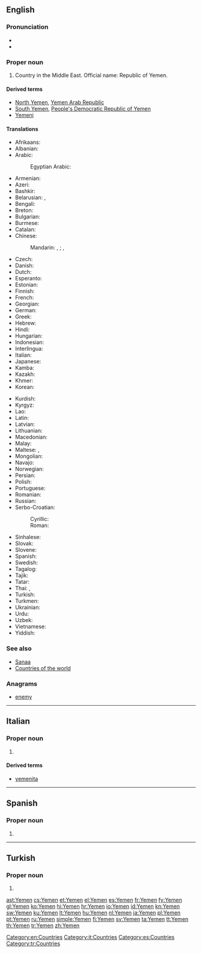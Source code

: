==English==
{{wikipedia}}

===Pronunciation===
* {{audio|En-us-Yemen.ogg|Audio (US)}}
* {{rhymes|ɛmən}}

===Proper noun===
{{en-proper noun}}

# Country in the Middle East. Official name: Republic of Yemen.

====Derived terms====
* [[North Yemen]], [[Yemen Arab Republic]]
* [[South Yemen]], [[People's Democratic Republic of Yemen]]
* [[Yemeni]]

====Translations====
{{trans-top|Republic of Yemen}}
* Afrikaans: {{t|af|Jemen}}
* Albanian: {{t|sq|Jemeni}}
* Arabic: {{t-|ar|اليمن|m|f|tr=al-yáman}}
*: Egyptian Arabic: {{tø|arz|اليمن|f|tr=el yaman|sc=Arab}}
* Armenian: {{t-|hy|Եմեն|tr=Emen}}
* Azeri: {{t|az|Yəmən}}
* Bashkir: {{tø|ba|Йәмән|tr=Yəmən|sc=Cyrl}}
* Belarusian: {{t|be|Емен|m|tr=Jémen|sc=Cyrl}}, {{t|be|Емэн|m|tr=Jémen|sc=Cyrl}}
* Bengali: {{t|bn|ইয়েমেন|tr=iẏemen|sc=Beng}}
* Breton: {{t|br|Yemen}}
* Bulgarian: {{t-|bg|Йемен|m|tr=Jémen}}
* Burmese: {{t|my|ယီမင္|tr=yimĩ|sc=Mymr}}
* Catalan: {{t|ca|Iemen|m}}
* Chinese:
*: Mandarin: {{t-|cmn|也門|sc=Hani}}, {{t-|cmn|也门|tr=Yěmén|sc=Hani}}; {{qualifier|Taiwan}} {{t|cmn|葉門|sc=Hani}}, {{t|cmn|叶门|tr=Yèmén|sc=Hani}}
* Czech: {{t-|cs|Jemen|m}}
* Danish: {{t-|da|Yemen}}
* Dutch: {{t+|nl|Jemen}}
* Esperanto: {{t|eo|Jemeno}}
* Estonian: {{t|et|Jeemen}}
* Finnish: {{t+|fi|Jemen}}
* French: {{t+|fr|Yémen|m}}
* Georgian: {{t|ka|იემენი|tr=iemeni|sc=Geor}}
* German: {{t+|de|Jemen|n}}
* Greek: {{t+|el|Υεμένη|f|tr=Yeméni}}
* Hebrew: {{t|he|תימן|f|tr=teman}}
* Hindi: {{t|hi|यमन|tr=yaman|xs=Hindi}}
* Hungarian: {{t+|hu|Jemen}}
* Indonesian: {{t-|id|Yaman|xs=Indonesian}}
* Interlingua: {{t|ia|Yemen}}
* Italian: {{t-|it|Yemen|m}}
* Japanese: {{t-|ja|イエメン|tr=Iemen}}
* Kamba: {{tø|kam|Yemen}}
* Kazakh: {{t|kk|Йемен|tr=Yemen|sc=Cyrl}}
* Khmer: {{t|km|យេមែន|tr=yeimɛɛn|sc=Khmr}}
* Korean: {{t+|ko|예멘|tr=Yemen|sc=Hang}}
{{trans-mid}}
* Kurdish: {{t+|ku|Yemen}}
* Kyrgyz: {{t|ky|Йемен|tr=Yemen|sc=Cyrl}}
* Lao: {{t|lo|ເຢເມັນ|tr=yēmen|sc=Laoo}}
* Latin: {{t|la|Iemenia}}
* Latvian: {{t|lv|Jemena}}
* Lithuanian: {{t|lt|Jemenas|m}}
* Macedonian: {{t+|mk|Јемен|m|tr=Jémen}}
* Malay: {{t-|ms|Yaman|xs=Malay}}
* Maltese: {{t-|mt|Jemen|xs=Maltese}}, {{t|mt|Jemen}}
* Mongolian: {{t|mn|Йемен|tr=Jemen|sc=Cyrl}}
* Navajo: {{tø|nv|Shádiʼááhjí Ásáí bikéyah}}
* Norwegian: {{t+|no|Jemen}}
* Persian: {{t+|fa|یمن|tr=Yaman|xs=Persian}}
* Polish: {{t+|pl|Jemen|m}}
* Portuguese: {{t+|pt|Iémen|m}}
* Romanian: {{t-|ro|Yemen|n}}
* Russian: {{t+|ru|Йемен|m|tr=Jémen}}
* Serbo-Croatian:
*: Cyrillic: {{t|sh|Јемен|m}}
*: Roman: {{t|sh|Jemen|m}}
* Sinhalese: {{t|si|යේමනය|tr=yēmanaya|sc=Sinh}}
* Slovak: {{t-|sk|Jemen|m}}
* Slovene: {{t+|sl|Jemen|m}}
* Spanish: {{t+|es|Yemen|m}}
* Swedish: {{t+|sv|Jemen}}
* Tagalog: {{t|tl|Yemen}}
* Tajik: {{t|tg|Яман|tr=Yaman|sc=Cyrl}}
* Tatar: {{t|tt|Йәмән|tr=Yämän|sc=Cyrl}}
* Thai: {{t|th|ประเทศเยเมน|tr=bprà-tâyt yay-mayn}}, {{t|th|เยเมน|tr=yaymayn|sc=Thai}}
* Turkish: {{t+|tr|Yemen}}
* Turkmen: {{t|tk|Ýemen}}
* Ukrainian: {{t+|uk|Ємен|m|tr=Jémen|xs=Ukrainian}}
* Urdu: {{t-|ur|یمن|tr=yaman|xs=Urdu}}
* Uzbek: {{t|uz|Yaman}}
* Vietnamese: {{t-|vi|Yemen|xs=Vietnamese}}
* Yiddish: {{t|yi|תימן|tr=teyman|sc=Hebr}}
{{trans-bottom}}

===See also===
* [[Sanaa]]
* [[Appendix:Countries of the world|Countries of the world]]

===Anagrams===
* [[enemy#English|enemy]]

[[Category:en:Countries]]

----

==Italian==
{{wikipedia|lang=it}}

===Proper noun===
{{it-proper noun|m}}

# {{l|en|Yemen}}

====Derived terms====
* [[yemenita]]

[[Category:it:Countries]]

----

==Spanish==
{{wikipedia|lang=es}}

===Proper noun===
{{es-proper noun}}

# {{l|en|Yemen}}

[[Category:es:Countries]]

----

==Turkish==

===Proper noun===
{{head|tr|proper noun}}

# {{l|en|Yemen}}

[[Category:tr:Countries]]

[[ast:Yemen]]
[[cs:Yemen]]
[[et:Yemen]]
[[el:Yemen]]
[[es:Yemen]]
[[fr:Yemen]]
[[fy:Yemen]]
[[gl:Yemen]]
[[ko:Yemen]]
[[hi:Yemen]]
[[hr:Yemen]]
[[io:Yemen]]
[[id:Yemen]]
[[kn:Yemen]]
[[sw:Yemen]]
[[ku:Yemen]]
[[lt:Yemen]]
[[hu:Yemen]]
[[nl:Yemen]]
[[ja:Yemen]]
[[pl:Yemen]]
[[pt:Yemen]]
[[ru:Yemen]]
[[simple:Yemen]]
[[fi:Yemen]]
[[sv:Yemen]]
[[ta:Yemen]]
[[tt:Yemen]]
[[th:Yemen]]
[[tr:Yemen]]
[[zh:Yemen]]